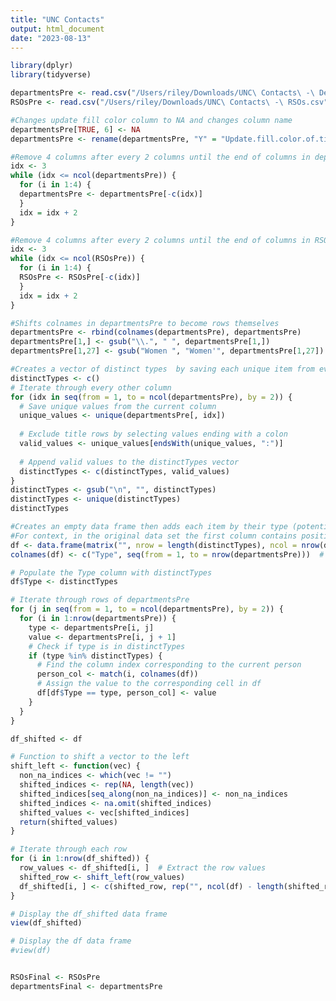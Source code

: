 ```yaml
---
title: "UNC Contacts"
output: html_document
date: "2023-08-13"
---
```


```r
library(dplyr)
library(tidyverse)
```

```r
departmentsPre <- read.csv("/Users/riley/Downloads/UNC\ Contacts\ -\ Departments.csv")
RSOsPre <- read.csv("/Users/riley/Downloads/UNC\ Contacts\ -\ RSOs.csv")

#Changes update fill color column to NA and changes column name 
departmentsPre[TRUE, 6] <- NA
departmentsPre <- rename(departmentsPre, "Y" = "Update.fill.color.of.title.after.reaching.out")

#Remove 4 columns after every 2 columns until the end of columns in departmentsPre
idx <- 3
while (idx <= ncol(departmentsPre)) {
  for (i in 1:4) {
  departmentsPre <- departmentsPre[-c(idx)]
  }
  idx = idx + 2
}

#Remove 4 columns after every 2 columns until the end of columns in RSOsPre
idx <- 3
while (idx <= ncol(RSOsPre)) {
  for (i in 1:4) {
  RSOsPre <- RSOsPre[-c(idx)]
  }
  idx = idx + 2
}

#Shifts colnames in departmentsPre to become rows themselves
departmentsPre <- rbind(colnames(departmentsPre), departmentsPre)
departmentsPre[1,] <- gsub("\\.", " ", departmentsPre[1,])
departmentsPre[1,27] <- gsub("Women ", "Women'", departmentsPre[1,27])

#Creates a vector of distinct types  by saving each unique item from every other column then excludes the title rows by only selecting values which end in a colon
distinctTypes <- c()
# Iterate through every other column
for (idx in seq(from = 1, to = ncol(departmentsPre), by = 2)) {
  # Save unique values from the current column
  unique_values <- unique(departmentsPre[, idx])
  
  # Exclude title rows by selecting values ending with a colon
  valid_values <- unique_values[endsWith(unique_values, ":")]
  
  # Append valid values to the distinctTypes vector
  distinctTypes <- c(distinctTypes, valid_values)
}
distinctTypes <- gsub("\n", "", distinctTypes)
distinctTypes <- unique(distinctTypes)
distinctTypes

#Creates an empty data frame then adds each item by their type (potential types can be found in distinctTypes vector).
#For context, in the original data set the first column contains position titles and the second column contains the name and email address of each individual this pattern then repeats for ncol(departmentsPre)
df <- data.frame(matrix("", nrow = length(distinctTypes), ncol = nrow(departmentsPre) + 1))
colnames(df) <- c("Type", seq(from = 1, to = nrow(departmentsPre)))  # Set column names

# Populate the Type column with distinctTypes
df$Type <- distinctTypes

# Iterate through rows of departmentsPre
for (j in seq(from = 1, to = ncol(departmentsPre), by = 2)) {
  for (i in 1:nrow(departmentsPre)) {
    type <- departmentsPre[i, j]
    value <- departmentsPre[i, j + 1]
    # Check if type is in distinctTypes
    if (type %in% distinctTypes) {
      # Find the column index corresponding to the current person
      person_col <- match(i, colnames(df))
      # Assign the value to the corresponding cell in df
      df[df$Type == type, person_col] <- value
    }
  }
}

df_shifted <- df

# Function to shift a vector to the left
shift_left <- function(vec) {
  non_na_indices <- which(vec != "")
  shifted_indices <- rep(NA, length(vec))
  shifted_indices[seq_along(non_na_indices)] <- non_na_indices
  shifted_indices <- na.omit(shifted_indices)
  shifted_values <- vec[shifted_indices]
  return(shifted_values)
}

# Iterate through each row
for (i in 1:nrow(df_shifted)) {
  row_values <- df_shifted[i, ]  # Extract the row values
  shifted_row <- shift_left(row_values)
  df_shifted[i, ] <- c(shifted_row, rep("", ncol(df) - length(shifted_row)))
}

# Display the df_shifted data frame
view(df_shifted)

# Display the df data frame
#view(df)


RSOsFinal <- RSOsPre
departmentsFinal <- departmentsPre
```